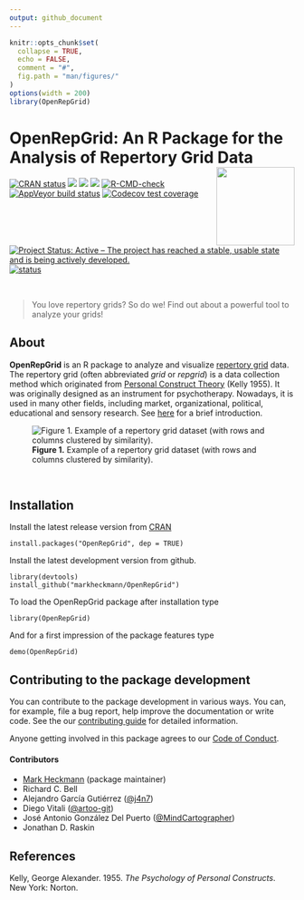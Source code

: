 ```yaml
---
output: github_document
---
```


<!-- README.md is generated from README.Rmd. Please edit that file -->

```r
knitr::opts_chunk$set(
  collapse = TRUE,
  echo = FALSE,
  comment = "#",
  fig.path = "man/figures/"
)
options(width = 200)
library(OpenRepGrid)
```

# OpenRepGrid: An R Package for the Analysis of Repertory Grid Data <a href="https://docu.openrepgrid.org"><img src="man/figures/logo.png" align="right" height="138" /></a>

<!-- badges: start -->
[![CRAN status](https://www.r-pkg.org/badges/version/OpenRepGrid)](https://CRAN.R-project.org/package=OpenRepGrid)
[![](https://cranlogs.r-pkg.org/badges/OpenRepGrid)](https://cran.rstudio.com/web/packages/OpenRepGrid/index.html)
[![](http://cranlogs.r-pkg.org/badges/grand-total/OpenRepGrid)](https://cran.r-project.org/package=OpenRepGrid)
[![](https://img.shields.io/badge/devel-v0.1.16-blue.svg)](https://github.com/markheckmann/OpenRepGrid)
[![R-CMD-check](https://github.com/markheckmann/OpenRepGrid/actions/workflows/R-CMD-check.yaml/badge.svg)](https://github.com/markheckmann/OpenRepGrid/actions/workflows/R-CMD-check.yaml)
[![AppVeyor build status](https://ci.appveyor.com/api/projects/status/github/markheckmann/OpenRepGrid?branch=master&svg=true)](https://ci.appveyor.com/project/markheckmann/OpenRepGrid)
[![Codecov test coverage](https://codecov.io/gh/markheckmann/OpenRepGrid/branch/master/graph/badge.svg)](https://codecov.io/gh/markheckmann/OpenRepGrid?branch=master)
[![Project Status: Active – The project has reached a stable, usable state and is being actively developed.](https://www.repostatus.org/badges/latest/active.svg)](https://www.repostatus.org/#active)
[![status](https://joss.theoj.org/papers/88b1ba29095623f416d9fe944afe5cd8/status.svg)](https://joss.theoj.org/papers/88b1ba29095623f416d9fe944afe5cd8)
<!-- badges: end -->

<br>

> You love repertory grids? So do we! Find out about a powerful tool to analyze your grids!

## About

**OpenRepGrid** is an R package to analyze and visualize [repertory grid](https://en.wikipedia.org/wiki/Repertory_grid)  data. The repertory grid (often abbreviated *grid* or *repgrid*) is a data collection method which originated from [Personal Construct Theory](https://en.wikipedia.org/wiki/Personal_construct_theory) (Kelly 1955). It was originally designed as an instrument for psychotherapy. Nowadays, it is used in many other fields, including market, organizational, political, educational and sensory research. See [here](https://docs.openrepgrid.org/articles/web/intro) for a brief introduction. 

![**Figure 1.** Example of a repertory grid dataset (with rows and columns clustered by similarity).](man/figures/bertin-clustered.png)

<br>

## Installation

Install the latest release version from [CRAN](https://cran.r-project.org/web/packages/OpenRepGrid/index.html)

    install.packages("OpenRepGrid", dep = TRUE)
    
Install the latest development version from github.
    
    library(devtools)
    install_github("markheckmann/OpenRepGrid") 

To load the OpenRepGrid package after installation type

    library(OpenRepGrid) 

And for a first impression of the package features type

    demo(OpenRepGrid)


## Contributing to the package development

You can contribute to the package development in various ways. You can, for example, file a bug report, help improve the documentation or write code. See the our [contributing guide](https://docs.openrepgrid.org/CONTRIBUTING.html) for detailed  information. 

Anyone getting involved in this package agrees to our [Code of
Conduct](https://github.com/markheckmann/OpenRepGrid/blob/master/CODE_OF_CONDUCT.md).


#### Contributors

- [Mark Heckmann](https://markheckmann.de) (package maintainer)
- Richard C. Bell
- Alejandro García Gutiérrez ([\@j4n7](https://github.com/j4n7))
- Diego Vitali ([\@artoo-git](https://github.com/artoo-git))
- José Antonio González Del Puerto ([\@MindCartographer](https://github.com/MindCartographer))
- Jonathan D. Raskin

## References

Kelly, George Alexander. 1955. *The Psychology of Personal Constructs*. New York: Norton.
